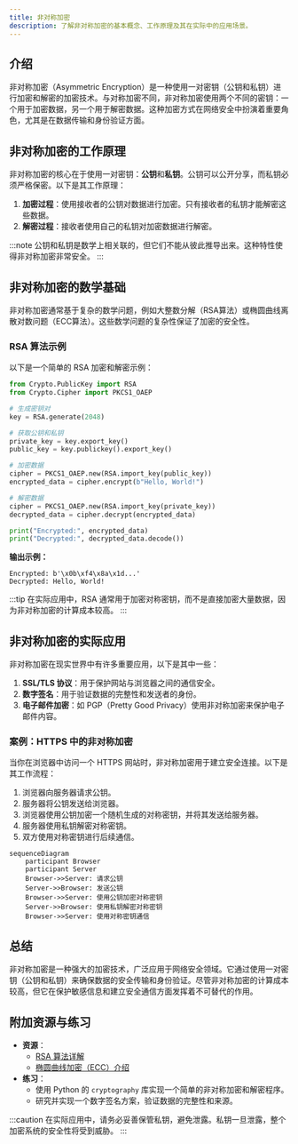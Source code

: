```yaml
---
title: 非对称加密
description: 了解非对称加密的基本概念、工作原理及其在实际中的应用场景。
---
```


## 介绍

非对称加密（Asymmetric Encryption）是一种使用一对密钥（公钥和私钥）进行加密和解密的加密技术。与对称加密不同，非对称加密使用两个不同的密钥：一个用于加密数据，另一个用于解密数据。这种加密方式在网络安全中扮演着重要角色，尤其是在数据传输和身份验证方面。

## 非对称加密的工作原理

非对称加密的核心在于使用一对密钥：**公钥**和**私钥**。公钥可以公开分享，而私钥必须严格保密。以下是其工作原理：

1. **加密过程**：使用接收者的公钥对数据进行加密。只有接收者的私钥才能解密这些数据。
2. **解密过程**：接收者使用自己的私钥对加密数据进行解密。

:::note
公钥和私钥是数学上相关联的，但它们不能从彼此推导出来。这种特性使得非对称加密非常安全。
:::

## 非对称加密的数学基础

非对称加密通常基于复杂的数学问题，例如大整数分解（RSA算法）或椭圆曲线离散对数问题（ECC算法）。这些数学问题的复杂性保证了加密的安全性。

### RSA 算法示例

以下是一个简单的 RSA 加密和解密示例：

```python
from Crypto.PublicKey import RSA
from Crypto.Cipher import PKCS1_OAEP

# 生成密钥对
key = RSA.generate(2048)

# 获取公钥和私钥
private_key = key.export_key()
public_key = key.publickey().export_key()

# 加密数据
cipher = PKCS1_OAEP.new(RSA.import_key(public_key))
encrypted_data = cipher.encrypt(b"Hello, World!")

# 解密数据
cipher = PKCS1_OAEP.new(RSA.import_key(private_key))
decrypted_data = cipher.decrypt(encrypted_data)

print("Encrypted:", encrypted_data)
print("Decrypted:", decrypted_data.decode())
```

**输出示例：**
```
Encrypted: b'\x0b\xf4\x8a\x1d...'
Decrypted: Hello, World!
```

:::tip
在实际应用中，RSA 通常用于加密对称密钥，而不是直接加密大量数据，因为非对称加密的计算成本较高。
:::

## 非对称加密的实际应用

非对称加密在现实世界中有许多重要应用，以下是其中一些：

1. **SSL/TLS 协议**：用于保护网站与浏览器之间的通信安全。
2. **数字签名**：用于验证数据的完整性和发送者的身份。
3. **电子邮件加密**：如 PGP（Pretty Good Privacy）使用非对称加密来保护电子邮件内容。

### 案例：HTTPS 中的非对称加密

当你在浏览器中访问一个 HTTPS 网站时，非对称加密用于建立安全连接。以下是其工作流程：

1. 浏览器向服务器请求公钥。
2. 服务器将公钥发送给浏览器。
3. 浏览器使用公钥加密一个随机生成的对称密钥，并将其发送给服务器。
4. 服务器使用私钥解密对称密钥。
5. 双方使用对称密钥进行后续通信。

```mermaid
sequenceDiagram
    participant Browser
    participant Server
    Browser->>Server: 请求公钥
    Server->>Browser: 发送公钥
    Browser->>Server: 使用公钥加密对称密钥
    Server->>Browser: 使用私钥解密对称密钥
    Browser->>Server: 使用对称密钥通信
```

## 总结

非对称加密是一种强大的加密技术，广泛应用于网络安全领域。它通过使用一对密钥（公钥和私钥）来确保数据的安全传输和身份验证。尽管非对称加密的计算成本较高，但它在保护敏感信息和建立安全通信方面发挥着不可替代的作用。

## 附加资源与练习

- **资源**：
  - [RSA 算法详解](https://en.wikipedia.org/wiki/RSA_(cryptosystem))
  - [椭圆曲线加密（ECC）介绍](https://en.wikipedia.org/wiki/Elliptic-curve_cryptography)
- **练习**：
  - 使用 Python 的 `cryptography` 库实现一个简单的非对称加密和解密程序。
  - 研究并实现一个数字签名方案，验证数据的完整性和来源。

:::caution
在实际应用中，请务必妥善保管私钥，避免泄露。私钥一旦泄露，整个加密系统的安全性将受到威胁。
:::